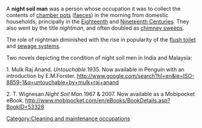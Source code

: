 A '''night soil man''' was a person whose occupation it was to collect the contents of [[chamber pot]]s ([[feces|faeces]]) in the morning from domestic households, principally in the [[18th Century|Eighteenth]] and [[19th Century|Nineteenth Centuries]]. They also went by the title ''nightman'', and often doubled as [[chimney sweep]]s.

The role of nightman diminished with the rise in popularity of the [[flush toilet]] and [[Sewer|sewage systems]].

[[Category:Cleaning and maintenance occupations]]

Two novels depicting the condition of night soil men in India and Malaysia:

1. Mulk Raj Anand. ''Untouchable.''1935. Now available in Penguin with an introduction by E.M.Forster.
http://www.google.com/search?hl=en&ie=ISO-8859-1&q=untouchable+by+mulk+raj+anand

2. T. Wignesan.'' Night Soil Man.''1967 & 2007. Now available as a Mobipocket eBook. http://www.mobipocket.com/en/eBooks/BookDetails.asp?BookID=53328